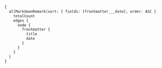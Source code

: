 ```graphql preview
{
  allMarkdownRemark(sort: { fields: [frontmatter___date], order: ASC }) {
    totalCount
    edges {
      node {
        frontmatter {
          title
          date
        }
      }
    }
  }
}
```
